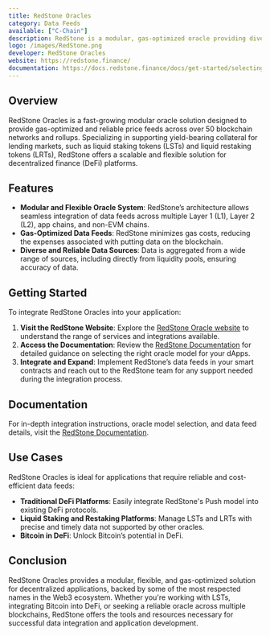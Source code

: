 ```yaml
---
title: RedStone Oracles
category: Data Feeds
available: ["C-Chain"]
description: RedStone is a modular, gas-optimized oracle providing diverse and reliable price feeds for dApps.
logo: /images/RedStone.png
developer: RedStone Oracles
website: https://redstone.finance/
documentation: https://docs.redstone.finance/docs/get-started/selecting-redstone-model
---
```


## Overview

RedStone Oracles is a fast-growing modular oracle solution designed to provide gas-optimized and reliable price feeds across over 50 blockchain networks and rollups. Specializing in supporting yield-bearing collateral for lending markets, such as liquid staking tokens (LSTs) and liquid restaking tokens (LRTs), RedStone offers a scalable and flexible solution for decentralized finance (DeFi) platforms.

## Features

- **Modular and Flexible Oracle System**: RedStone’s architecture allows seamless integration of data feeds across multiple Layer 1 (L1), Layer 2 (L2), app chains, and non-EVM chains.
- **Gas-Optimized Data Feeds**: RedStone minimizes gas costs, reducing the expenses associated with putting data on the blockchain.
- **Diverse and Reliable Data Sources**: Data is aggregated from a wide range of sources, including directly from liquidity pools, ensuring accuracy of data.

## Getting Started

To integrate RedStone Oracles into your application:

1. **Visit the RedStone Website**: Explore the [RedStone Oracle website](https://redstone.finance/) to understand the range of services and integrations available.
2. **Access the Documentation**: Review the [RedStone Documentation](https://docs.redstone.finance/docs/get-started/selecting-redstone-model) for detailed guidance on selecting the right oracle model for your dApps.
3. **Integrate and Expand**: Implement RedStone’s data feeds in your smart contracts and reach out to the RedStone team for any support needed during the integration process.

## Documentation

For in-depth integration instructions, oracle model selection, and data feed details, visit the [RedStone Documentation](https://docs.redstone.finance/docs/get-started/selecting-redstone-model).

## Use Cases

RedStone Oracles is ideal for applications that require reliable and cost-efficient data feeds:

- **Traditional DeFi Platforms**: Easily integrate RedStone's Push model into existing DeFi protocols.
- **Liquid Staking and Restaking Platforms**: Manage LSTs and LRTs with precise and timely data not supported by other oracles.
- **Bitcoin in DeFi**: Unlock Bitcoin’s potential in DeFi.

## Conclusion

RedStone Oracles provides a modular, flexible, and gas-optimized solution for decentralized applications, backed by some of the most respected names in the Web3 ecosystem. Whether you're working with LSTs, integrating Bitcoin into DeFi, or seeking a reliable oracle across multiple blockchains, RedStone offers the tools and resources necessary for successful data integration and application development.
